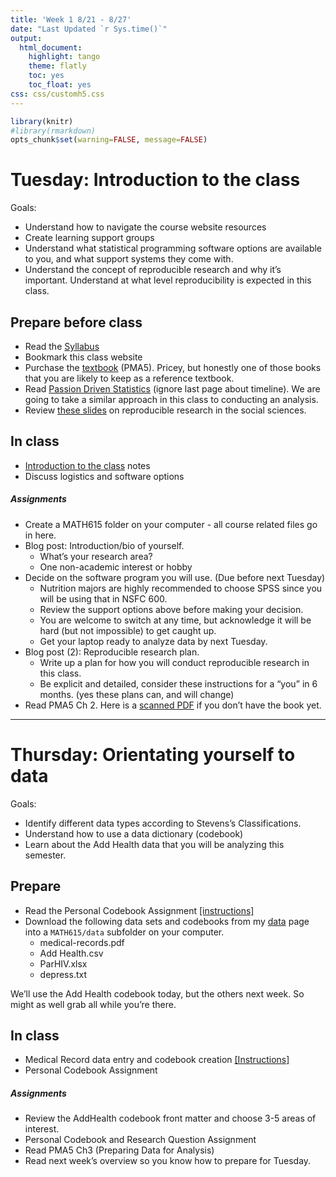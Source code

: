 ```yaml
---
title: 'Week 1 8/21 - 8/27'
date: "Last Updated `r Sys.time()`"
output:
  html_document:
    highlight: tango
    theme: flatly
    toc: yes
    toc_float: yes
css: css/customh5.css
---
```


```r
library(knitr)
#library(rmarkdown)
opts_chunk$set(warning=FALSE, message=FALSE) 
```


# Tuesday: Introduction to the class
Goals: 

* Understand how to navigate the course website resources
* Create learning support groups
* Understand what statistical programming software options are available to you, and what support systems they come with. 
* Understand the concept of reproducible research and why it's important. Understand at what level reproducibility is expected in this class. 

## Prepare before class
* Read the [Syllabus](docs/syllabus_615_f17.html)
* Bookmark this class website 
* Purchase the [textbook](https://www.amazon.com/Practical-Multivariate-Analysis-Chapman-Statistical/dp/1439816808) (PMA5). Pricey, but honestly one of those books that you are likely to keep as a reference textbook. 
* Read [Passion Driven Statistics](docs/PDS_Intro_Stat.pdf) (ignore last page about timeline). We are going to take a similar approach in this class to conducting an analysis. 
* Review [these slides](http://benmarwick.github.io/UW-eScience-reproducibility-social-sciences/#/) on reproducible research in the social sciences.


## In class
* [Introduction to the class](docs/lec01_intro_class.html) notes
* Discuss logistics and software options

##### Assignments
* Create a MATH615 folder on your computer - all course related files go in here. 
* Blog post: Introduction/bio of yourself. 
    - What's your research area?
    - One non-academic interest or hobby
* Decide on the software program you will use. (Due before next Tuesday)
    - Nutrition majors are highly recommended to choose SPSS since you will be using that in NSFC 600. 
    - Review the support options above before making your decision.  
    - You are welcome to switch at any time, but acknowledge it will be hard (but not impossible) to get caught up.
    - Get your laptop ready to analyze data by next Tuesday. 
* Blog post (2): Reproducible research plan.
    - Write up a plan for how you will conduct reproducible research in this class.
    - Be explicit and detailed, consider these instructions for a "you" in 6 months. (yes these plans can, and will change)
* Read PMA5 Ch 2. Here is a [scanned PDF](docs/PMA5 Ch 2 and 3.pdf) if you don't have the book yet.
    
----

# Thursday: Orientating yourself to data
Goals: 

* Identify different data types according to Stevens's Classifications. 
* Understand how to use a data dictionary (codebook)
* Learn about the Add Health data that you will be analyzing this semester. 

## Prepare
* Read the Personal Codebook Assignment [[instructions]](hw/RQ_personal_codebook_assignment.html)
* Download the following data sets and codebooks from my [data](https://norcalbiostat.netlify.com/data/raw_data/) page into a `MATH615/data` subfolder on your computer. 
    - medical-records.pdf
    - Add Health.csv
    - ParHIV.xlsx
    - depress.txt
    
We'll use the Add Health codebook today, but the others next week. So might as well grab all while you're there. 

## In class
* Medical Record data entry and codebook creation [[Instructions]](docs/MedRecords.html)
* Personal Codebook Assignment

##### Assignments
* Review the AddHealth codebook front matter and choose 3-5 areas of interest. 
* Personal Codebook and Research Question Assignment 
* Read PMA5 Ch3 (Preparing Data for Analysis)
* Read next week's overview so you know how to prepare for Tuesday. 




